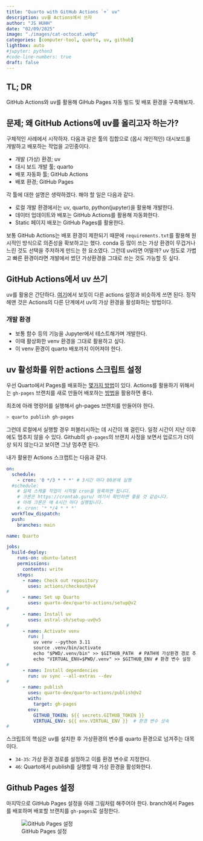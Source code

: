```yaml
---
title: "Quarto with GitHub Actions `+` uv" 
description: uv를 Actions에서 쓰자   
author: "JS HUHH"
date: "02/09/2025"
image: "./images/cat-octocat.webp"
categories: [computer-tool, quarto, uv, github]
lightbox: auto
#jupyter: python3
#code-line-numbers: true
draft: false
---
```


## TL; DR
GitHub Actions와 uv를 활용해 GiHub Pages 자동 빌드 및 배포 환경을 구축해보자. 

## 문제; 왜 GitHub Actions에 uv를 올리고자 하는가?

구체적인 사례에서 시작하자. 다음과 같은 툴의 집합으로 (몹시 개인적인) 대시보드를 개발하고 배포하는 작업을 고민중이다.  

- 개발 (가상) 환경; uv 
- 대시 보드 개발 툴; quarto 
- 배포 자동화 툴; GitHub Actions 
- 배포 환경; GitHub Pages 

각 툴에 대한 설명은 생략하겠다. 해야 할 일은 다음과 같다.  

- 로컬 개발 환경에서는 uv, quarto, python(jupyter)을 활용해 개발한다. 
- 데이터 업데이트와 배포는 GitHub Actions를 활용해 자동화한다.
- Static 페이지 배포는 GitHub Pages를 활용한다. 

보통 GitHub Actions는 배포 환경이 제한되기 때문에 `requirements.txt`를 활용해 원시적인 방식으로 의존성을 확보하고는 했다. conda 등 많이 쓰는 가상 환경이 무겁거나 느린 것도 선택을 주저하게 만드는 한 요소였다. 그런데 uv라면 어떨까? uv 정도로 가볍고 빠른 환경이라면 개발에서 썼던 가상환경을 그대로 쓰는 것도 가능할 듯 싶다. 

## GitHub Actions에서 uv 쓰기 

uv를 활용은 간단하다. [여기](https://docs.astral.sh/uv/guides/integration/github/)에서 보듯이 다른 actions 설정과 비슷하게 쓰면 된다. 정작 헤맨 것은 Actions의 다른 단계에서 uv의 가상 환경을 활성화하는 방법이다.

### 개발 환경 

- 보통 함수 등의 기능을 Jupyter에서 테스트해가며 개발한다. 
- 이때 활상화한 venv 환경을 그대로 활용하고 싶다. 
- 이 venv 환경이 quarto 배포까지 이어져야 한다.  

## uv 활성화를 위한 actions 스크립트 설정 

우선 Quarto에서 Pages를 배포하는 [몇가지 방법](https://quarto.org/docs/publishing/github-pages.html)이 있다. Actions를 활용하기 위해서는 `gh-pages` 브랜치를 새로 만들어 배포하는 [방법](https://quarto.org/docs/publishing/github-pages.html#publish-action)을 활용하면 좋다. 

최초에 아래 명령어를 실행해서 gh-pages 브랜치를 만들어야 한다.

```zsh
> quarto publish gh-pages
```

그런데 로컬에서 실행할 경우 퍼블리시하는 데 시간이 꽤 걸린다. 일정 시간이 지난 이후에도 멈추지 않을 수 있다. Github의 `gh-pages`의 브랜치 사정을 보면서 업로드가 더이상 되지 않는다고 보이면 그냥 멈추면 된다. 

내가 활용한 Actions 스크랩트는 다음과 같다. 

```.yaml
on:
  schedule:
    - cron: '0 */3 * * *' # 3시간 마다 00분에 실행 
  #schedule:
    # 실제 스케쥴 작업이 시작될 cron을 등록하면 됩니다.
    # 크론은 https://crontab.guru/ 여기서 확인하면 좋을 것 같습니다.
    # 아래 크론은 매 4시간 마다 실행됩니다.
    #- cron: '* */4 * * *'  
  workflow_dispatch:    
  push:
    branches: main

name: Quarto

jobs:
  build-deploy:
    runs-on: ubuntu-latest
    permissions:
      contents: write
    steps:
      - name: Check out repository
        uses: actions/checkout@v4
#
      - name: Set up Quarto
        uses: quarto-dev/quarto-actions/setup@v2
#
      - name: Install uv
        uses: astral-sh/setup-uv@v5
#
      - name: Activate venv
        run: |
          uv venv --python 3.11
          source .venv/bin/activate
          echo "$PWD/.venv/bin" >> $GITHUB_PATH  # PATH에 가상환경 경로 추가
          echo "VIRTUAL_ENV=$PWD/.venv" >> $GITHUB_ENV # 환경 변수 설정
#    
      - name: Install dependencies
        run: uv sync --all-extras --dev
#      
      - name: publish
        uses: quarto-dev/quarto-actions/publish@v2
        with: 
          target: gh-pages
        env:
          GITHUB_TOKEN: ${{ secrets.GITHUB_TOKEN }}    
          VIRTUAL_ENV: ${{ env.VIRTUAL_ENV }}  # 환경 변수 상속      
#
```

스크립트의 핵심은 uv를 설치한 후 가상환경의 변수를 quarto 환경으로 넘겨주는 대목이다. 

- `34-35`: 가상 환경 경로를 설정하고 이를 환경 변수로 지정한다. 
- `46`: Quarto에서 publish를 실행할 때 가상 환경을 활성화한다.

## Github Pages 설정 

마지막으로 GitHub Pages 설정을 아래 그림처럼 해주어야 한다. branch에서 Pages를 배포하며 배포할 브랜치를 `gh-pages`로 설정한다.

:::{layout="[[-0.2, 1, -0.2]]"}
![GitHub Pages 설정](./images/github-pages-01.png){#fig-1}
:::
